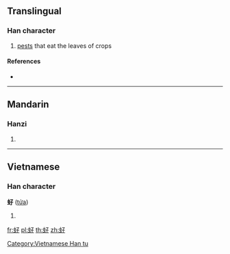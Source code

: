 {{character info/new}}
==Translingual==

===Han character===
{{Han char|rn=142|rad=虫|as=03|sn=9|four=|canj=LIND}}

# {{lb|mul|obsolete}} [[pests]] that eat the leaves of crops

====References====
* {{Han ref|kx=1076.360|dkj=32825|hdz=42835.160|uh=8678|ud=34424}}

----

==Mandarin==

===Hanzi===
{{cmn-hanzi|pin=[[gòng]] ([[gong4]]), [[hòng]] ([[hong4]]), [[jiàng]] ([[jiang4]]), [[zǐ]] ([[zi3]])|wg=kung<sup>4</sup>, hung<sup>4</sup>, chiang<sup>4</sup>, tzu<sup>3</sup>}}

# {{defn|lang=cmn|sort=虫03}}

----

==Vietnamese==

===Han character===
'''虸''' ([[tửa]])

# {{defn|lang=vi}}

[[Category:Vietnamese Han tu]]

[[fr:虸]]
[[pl:虸]]
[[th:虸]]
[[zh:虸]]